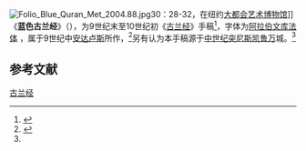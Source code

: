 {{Expand language|1=en|time=2020-12-18T08:48:03+00:00}}
[[File:Folio_Blue_Quran_Met_2004.88.jpg|thumb]]30：28-32，在纽约[[大都会艺术博物馆|大都会艺术博物馆]]]] 
《'''蓝色古兰经'''》（{{lang-ar|المصحف الأزرق|''al-Muṣḥaf al-′Azraq''}}），为9世纪末至10世纪初《[[古兰经|古兰经]]》手稿<ref name="Met">{{cite web |url=https://www.metmuseum.org/art/collection/search/454662 |title=Folio from the "Blue Qur'an" - second half 9th–mid-10th century |author=<!--Not stated--> |date=2020 |website=Metmuseum.org |location=[[New_York_City|New York]] |publisher=[[Metropolitan_Museum_of_Art|Metropolitan Museum of Art]] |access-date=2020-08-20 |language=en}}</ref>，字体为[[阿拉伯文|阿拉伯文]][[库法体|库法体]]<!--ref name="伊斯兰中世纪手稿奢华巅峰">{{Cite web|date=2012-12-06|title=伊斯兰中世纪手稿奢华巅峰 —— Blue Qur'an 蓝色古兰经|url=https://site.douban.com/186615/widget/notes/11467024/note/251058688/|access-date=2020-12-17|website=豆瓣|language=zh}}</ref-->，属于9世纪中[[安达卢斯|安达卢斯]]所作，<ref name="D'Ottone Rambach">{{cite journal |first=Arianna |last=D'Ottone Rambach |date=January 2017 |title=The Blue Koran. A Contribution to the Debate on its Possible Origin and Date |journal=Journal of Islamic Manuscripts |location=[[Leiden|Leiden]] |publisher=[[Brill_Publishers|Brill Publishers]] |volume=8 |issue=2 |pages=127–143 |doi=10.1163/1878464X-00801004 |language=en}}</ref>另有认为本手稿源于[[突尼西亞歷史|中世纪突尼斯]][[凯鲁万|凯鲁万]]城。<ref name="Met" />

==参考文献==
{{reflist}}

[[Category:古兰经|]]

{{宗教小作品}}